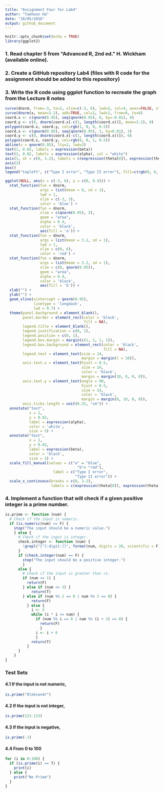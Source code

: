 ```yaml
---
title: "Assignment Four for Lab4"
author: "Taehoon Ha"
date: "10/05/2018"
output: github_document
---
```


```r
knitr::opts_chunk$set(echo = TRUE)
library(ggplot2)
```

### 1. Read chapter 5 from "Advanced R, 2nd ed." H. Wickham (available online).

### 2. Create a GitHub repository Lab4 (files with R code for the assignment should be added to this repository)

### 3. Write the R code using ggplot function to recreate the graph from the Lecture 8 notes
```r
curve(dnorm, from=-3, to=3, xlim=c(-3, 6), lwd=2, col=4, axes=FALSE, xlab=NA, ylab=NA)
curve(dnorm(x, mean=3.2), add=TRUE, col=2, lwd=2, from=0, to=6)
coord.x <- c(qnorm(0.95), seq(qnorm(0.95), 0, by=-0.01), 0)
coord.y <- c(0, dnorm(coord.x[-c(1, length(coord.x))], mean=3.2), 0) 
polygon(coord.x, coord.y, col=rgb(1, 0, 0, 0.5)) 
coord.x <- c(qnorm(0.95), seq(qnorm(0.95), 3, by=0.01), 3) 
coord.y <- c(0, dnorm(coord.x[-c(1, length(coord.x))]), 0) 
polygon(coord.x, coord.y, col=rgb(0, 0, 1, 0.5)) 
abline(v = qnorm(0.95), lty=2, lwd=2) 
text(1, 0.02, labels = expression(beta)) 
text(2, 0.02, labels = expression(alpha), col = "white") 
axis(1, at = c(0, 3.2), labels = c(expression(theta[0]), expression(theta[a]))) 
axis(2) 
box() 
legend("topleft", c("Type I error", "Type II error"), fill=c(rgb(0, 0, 1, 0.5), rgb(1, 0, 0, 0.5)))
```


```r
ggplot(NULL, aes(x = c(-3, 6), y = c(0, 0.4))) +
  stat_function(fun = dnorm,
                args = list(mean = 0, sd = 1),
                lwd = 1,
                xlim = c(-3, 3),
                color = 'blue') +
  stat_function(fun = dnorm,
                xlim = c(qnorm(0.95), 3),
                geom = "area",
                alpha = 0.4,
                color = 'black',
                aes(fill = 'a')) + 
  stat_function(fun = dnorm,
                args = list(mean = 3.2, sd = 1),
                lwd = 1,
                xlim = c(0, 6),
                color = 'red') +
  stat_function(fun = dnorm,
                args = list(mean = 3.2, sd = 1),
                xlim = c(0, qnorm(0.95)), 
                geom = "area",
                alpha = 0.4,
                color = 'black',
                aes(fill = 'b')) +
  xlab("") +
  ylab("") +
  geom_vline(xintercept = qnorm(0.95),
             linetype = 'longdash',
             lwd = 0.7) +
  theme(panel.background = element_blank(),
        panel.border = element_rect(color = 'black',
                                    fill = NA),
        legend.title = element_blank(),
        legend.justification = c(0, 1),
        legend.position = c(0, 1),
        legend.box.margin = margin(c(1, 1, 1, 1)),
        legend.box.background = element_rect(color = 'black',
                                             fill = NA),
        legend.text = element_text(size = 14,
                                   margin = margin(l = 10)),
        axis.text.x = element_text(hjust = 0.5,
                                   size = 14,
                                   color = 'black',
                                   margin = margin(10, 0, 0, 0)),
        axis.text.y = element_text(angle = 90, 
                                   hjust = 0.5, 
                                   size = 14, 
                                   color = 'black',
                                   margin = margin(0, 10, 0, 0)),
        axis.ticks.length = unit(0.25, "cm")) +
  annotate("text", 
           x = 2,
           y = 0.02, 
           label = expression(alpha),
           color = 'white',
           size = 5) +
  annotate("text",
           x = 1,
           y = 0.02,
           label = expression(beta),
           color = 'black',
           size = 5) +
  scale_fill_manual(values = c("a" = "blue",
                                 "b"= "red"), 
                      label = c("Type I error",
                                "Type II error")) +
  scale_x_continuous(breaks = c(0, 3.2), 
                     labels = c(expression(theta[0]), expression(theta[a])))

```

### 4. Implement a function that will check if a given positive integer is a prime number.
```r
is.prime <- function (num) {
  # Check if the input is numeric.
  if (is.numeric(num) == F) {
    stop("The input should be a numeric value.")
    } else {
      # Check if the input is integer.
      check.integer <- function (num) {
        !grepl("[^[:digit:]]", format(num, digits = 20, scientific = F))
      }
      if (check.integer(num) == F) {
        stop("The input should be a positive integer.")
        } 
      else {
        # Check if the input is greater than +1.
        if (num <= 1) {
          return(F)
        } else if (num <= 3) {
            return(T)
        } else if (num %% 2 == 0 | num %% 3 == 0) {
            return(F)
          } else {
            i <- 5
            while (i * i <= num) {
              if (num %% i == 0 | num %% (i + 2) == 0) {
                return(F)
                } 
              i <- i + 6
              } 
            return(T)
          }
      }
    }
}
```

### Test Sets

#### 4.1 If the input is not numeric,
```r
is.prime("Oleksandr")
```

#### 4.2 If the input is not integer,
```r
is.prime(123.123)
```

#### 4.3 If the input is negative,
```r
is.prime(-1)
```

#### 4.4 From 0 to 100
```r
for (i in 0:100) {
  if (is.prime(i) == T) {
    print(i)
  } else {
    print("No Prime")
  }
}
```

